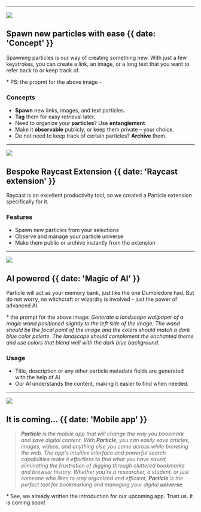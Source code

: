 
---

![](@/images/cmdk.jpg)

## Spawn new particles with ease {{ date: 'Concept' }}

Spawning particles is our way of creating something new. With just a few keystrokes, you can create a link, an image, or a long text that you want to refer back to or keep track of.

\* PS: the propmt for the above image -

### <SparkleIcon /> Concepts

- **Spawn** new links, images, and text particles.
- **Tag** them for easy retrieval later.
- Need to organize your **particles**? Use **entanglement**
- Make it **observable** publicly, or keep them private – your choice.
- Do not need to keep track of certain particles? **Archive** them.

---

![](@/images/raycast.png)

## Bespoke Raycast Extension {{ date: 'Raycast extension' }}

Raycast is an excellent productivity tool, so we created a Particle extension specifically for it.

### <SparkleIcon /> Features

- Spawn new particles from your selections
- Observe and manage your particle universe
- Make them public or archive instantly from the extension

---

![](@/images/wand.png)

## AI powered {{ date: 'Magic of AI' }}

Particle will act as your memory bank, just like the one Dumbledore had. But do not worry, no witchcraft or wizardry is involved - just the power of advanced AI.

\* the prompt for the above image: _Generate a landscape wallpaper of a magic wand positioned slightly to the left side of the image. The wand should be the focal point of the image and the colors should match a dark blue color palette. The landscape should complement the enchanted theme and use colors that blend well with the dark blue background._

### <SparkleIcon /> Usage

- Title, description or any other particle metadata fields are generated with the help of AI
- Our AI understands the content, making it easier to find when needed.

---

![](@/images/wand.png)

## It is coming... {{  date: 'Mobile app' }}

> _**Particle** is the mobile app that will change the way you bookmark and save digital content. With **Particle**, you can easily save articles, images, videos, and anything else you come across while browsing the web. The app's intuitive interface and powerful search capabilities make it effortless to find what you have saved, eliminating the frustration of digging through cluttered bookmarks and browser history. Whether you're a researcher, a student, or just someone who likes to stay organized and efficient, **Particle** is the perfect tool for bookmarking and managing your digital **universe**._

\* See, we already written the introduction for our upcoming app. Trust us. It is coming soon!
